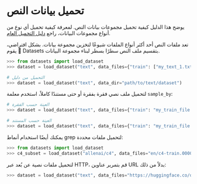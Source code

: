 # تحميل بيانات النص

يوضح هذا الدليل كيفية تحميل مجموعات بيانات النص. لمعرفة كيفية تحميل أي نوع من أنواع مجموعات البيانات، راجع [دليل التحميل العام](./loading).

تعد ملفات النص أحد أكثر أنواع الملفات شيوعًا لتخزين مجموعة بيانات. بشكل افتراضي، يقوم 🤗 Datasets بتقسيم ملف النص سطرًا بسطر لبناء مجموعة البيانات.

```py
>>> from datasets import load_dataset
>>> dataset = load_dataset("text", data_files={"train": ["my_text_1.txt", "my_text_2.txt"], "test": "my_test_file.txt"})

# التحميل من دليل
>>> dataset = load_dataset("text", data_dir="path/to/text/dataset")
```

لتحميل ملف نصي فقرة بفقرة أو حتى مستندًا كاملاً، استخدم معلمة `sample_by`:

```py
# العينة حسب الفقرة
>>> dataset = load_dataset("text", data_files={"train": "my_train_file.txt", "test": "my_test_file.txt"}, sample_by="paragraph")

# العينة حسب المستند
>>> dataset = load_dataset("text", data_files={"train": "my_train_file.txt", "test": "my_test_file.txt"}, sample_by="document")
```

يمكنك أيضًا استخدام أنماط grep لتحميل ملفات محددة:

```py
>>> from datasets import load_dataset
>>> c4_subset = load_dataset("allenai/c4", data_files="en/c4-train.0000*-of-01024.json.gz")
```

لتحميل ملفات نصية عن بُعد عبر HTTP، قم بتمرير عناوين URL بدلاً من ذلك:

```py
>>> dataset = load_dataset("text", data_files="https://huggingface.co/datasets/lhoestq/test/resolve/main/some_text.txt")
```
